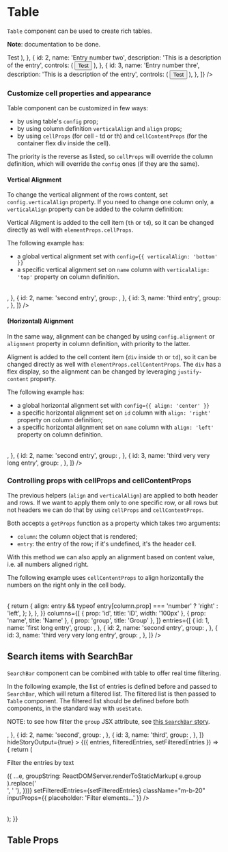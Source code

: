 



<Meta title="Components/Table" component={Table} />

# Table

`Table` component can be used to create rich tables.

**Note**: documentation to be done.

<Canvas>
    <Story name="Default">
        <div className="p-b-20">
            <Table
                columns={[
                    { prop: 'id', title: 'ID', width: '100px' },
                    { prop: 'description', title: 'Description' },
                    { prop: 'controls' },
                ]}
                entries={[
                    {
                        id: 1,
                        name: 'Entry number one',
                        description: 'This is a description of the entry',
                        controls: (
                            <Button size="smaller" mean="primary">
                                Test
                            </Button>
                        ),
                    },
                    {
                        id: 2,
                        name: 'Entry number two',
                        description: 'This is a description of the entry',
                        controls: (
                            <Button size="smaller" mean="primary">
                                Test
                            </Button>
                        ),
                    },
                    {
                        id: 3,
                        name: 'Entry number thre',
                        description: 'This is a description of the entry',
                        controls: (
                            <Button size="smaller" mean="primary">
                                Test
                            </Button>
                        ),
                    },
                ]}
            />
        </div>
    </Story>
</Canvas>

### Customize cell properties and appearance

Table component can be customized in few ways:

-   by using table's `config` prop;
-   by using column definition `verticalAlign` and `align` props;
-   by using `cellProps` (for cell - td or th) and `cellContentProps` (for the container flex div inside the cell).

The priority is the reverse as listed, so `cellProps` will override the column definition,
which will override the `config` ones (if they are the same).

#### Vertical Alignment

To change the vertical alignment of the rows content, set `config.verticalAlign` property.
If you need to change one column only, a `verticalAlign` property can be added to the column definition:

Vertical Aligment is added to the cell item (`th` or `td`), so it can be changed directly as well with `elementProps.cellProps`.

The following example has:

-   a global vertical alignment set with `config={{ verticalAlign: 'bottom' }}`
-   a specific vertical alignment set on `name` column with `verticalAlign: 'top'` property on column definition.

<Canvas>
    <Story name="Vertical Alignment">
        <div className="p-b-20">
            <Table
                config={{ verticalAlign: 'bottom' }}
                columns={[
                    { prop: 'id', title: 'ID', width: '100px' },
                    { prop: 'name', title: 'Name', verticalAlign: 'top' },
                    { prop: 'group', title: 'Group' },
                ]}
                entries={[
                    {
                        id: 1,
                        name: 'first entry',
                        group: <GroupLines />,
                    },
                    {
                        id: 2,
                        name: 'second entry',
                        group: <GroupLines />,
                    },
                    {
                        id: 3,
                        name: 'third entry',
                        group: <GroupLines />,
                    },
                ]}
            />
        </div>
    </Story>
</Canvas>

#### (Horizontal) Alignment

In the same way, alignment can be changed by using `config.alignment` or `alignment` property in column definition,
with priority to the latter.

Aligment is added to the cell content item (`div` inside `th` or `td`), so it can be changed directly as well with `elementProps.cellContentProps`.
The `div` has a flex display, so the alignment can be changed by leveraging `justify-content` property.

The following example has:

-   a global horizontal alignment set with `config={{ align: 'center' }}`
-   a specific horizontal alignment set on `id` column with `align: 'right'` property on column definition;
-   a specific horizontal alignment set on `name` column with `align: 'left'` property on column definition.

<Canvas>
    <Story name="Alignment">
        <div className="p-b-20">
            <Table
                config={{ align: 'center', borderType: 'cell' }}
                columns={[
                    { prop: 'id', title: 'ID', width: '100px', align: 'right' },
                    { prop: 'name', title: 'Name', align: 'left' },
                    { prop: 'group', title: 'Group' },
                ]}
                entries={[
                    {
                        id: 1,
                        name: 'first long entry',
                        group: <GroupLines />,
                    },
                    {
                        id: 2,
                        name: 'second entry',
                        group: <GroupLines />,
                    },
                    {
                        id: 3,
                        name: 'third very very long entry',
                        group: <GroupLines />,
                    },
                ]}
            />
        </div>
    </Story>
</Canvas>

### Controlling props with cellProps and cellContentProps

The previous helpers (`align` and `verticalAlign`) are applied to both header and rows.
If we want to apply them only to one specific row, or all rows but not headers we can do that by using `cellProps` and `cellContentProps`.

Both accepts a `getProps` function as a property which takes two arguments:

-   `column`: the column object that is rendered;
-   `entry`: the entry of the row; if it's undefined, it's the header cell.

With this method we can also apply an alignment based on content value, i.e. all numbers aligned right.

The following example uses `cellContentProps` to align horizontally the numbers on the right only in the cell body.

<Canvas>
    <Story name="Header and rows different alignment">
        <div className="p-b-20">
            <Table
                config={{ borderType: 'cell' }}
                elementsProps={{
                    cellContentProps: {
                        getProps: (column, entry) => {
                            return {
                                align:
                                    entry && typeof entry[column.prop] === 'number'
                                        ? 'right'
                                        : 'left',
                            };
                        },
                    },
                }}
                columns={[
                    { prop: 'id', title: 'ID', width: '100px' },
                    { prop: 'name', title: 'Name' },
                    { prop: 'group', title: 'Group' },
                ]}
                entries={[
                    {
                        id: 1,
                        name: 'first long entry',
                        group: <GroupLines />,
                    },
                    {
                        id: 2,
                        name: 'second entry',
                        group: <GroupLines />,
                    },
                    {
                        id: 3,
                        name: 'third very very long entry',
                        group: <GroupLines />,
                    },
                ]}
            />
        </div>
    </Story>
</Canvas>

## Search items with SearchBar

`SearchBar` component can be combined with table to offer real time filtering.

In the following example, the list of entries is defined before and passed to `SearchBar`, which will return a filtered list.
The filtered list is then passed to `Table` component.
The filtered list should be defined before both components, in the standard way with `useState`.

NOTE: to see how filter the `group` JSX attribute, see [this `SearchBar` story](/docs/components-searchbar--default-story#jsx-content).

<Canvas>
    <Story name="SearchBar and Table">
        <div className="p-b-20">
            <SearchBarStoryWrapper
                entries={[
                    {
                        id: 1,
                        name: 'first',
                        group: <GroupLines n={1} />,
                    },
                    {
                        id: 2,
                        name: 'second',
                        group: <GroupLines n={2} />,
                    },
                    {
                        id: 3,
                        name: 'third',
                        group: <GroupLines n={3} />,
                    },
                ]}
                hideStoryOutput={true}
            >
                {({ entries, filteredEntries, setFilteredEntries }) => {
                    return (
                        <div>
                            <p>Filter the entries by text</p>
                            <SearchBar
                                entries={entries.map((e) => ({
                                    ...e,
                                    groupString: ReactDOMServer.renderToStaticMarkup(
                                        e.group
                                    ).replace('<br/>', ' '),
                                }))}
                                setFilteredEntries={setFilteredEntries}
                                className="m-b-20"
                                inputProps={{ placeholder: 'Filter elements...' }}
                            />
                            <Table
                                columns={[
                                    { prop: 'id', title: 'ID', width: '100px' },
                                    { prop: 'name', title: 'Name' },
                                    { prop: 'group', title: 'Group' },
                                ]}
                                entries={filteredEntries}
                            />
                        </div>
                    );
                }}
            </SearchBarStoryWrapper>
        </div>
    </Story>
</Canvas>

## Table Props

<ArgsTable of={Table} />
